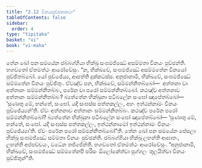 ```yaml
---
title: "2.12 විනයපුච්ඡනකථා"
tableOfContents: false
sidebar:
  order: 4
type: "tipitaka"
basket: "vi"
book: "vi-maha"
---
```



<DynamicBreadcrumb />

<Division number="151" book="vi-maha">

<Paragraph number="629" book="vi-maha">
තේන ඛෝ පන සමයේන ඡබ්බග්ගියා භික්ඛූ සංඝමජ්ඣේ අසම්මතා විනයං පුච්ඡන්ති. භගවතෝ ඒතමත්ථං ආරෝචේසුං. “න, භික්ඛවේ, සංඝමජ්ඣේ අසම්මතේන විනයෝ පුච්ඡිතබ්බෝ. යෝ පුච්ඡේය්‍ය, ආපත්ති දුක්කටස්ස. අනුජානාමි, භික්ඛවේ, සංඝමජ්ඣේ සම්මතේන විනයං පුච්ඡිතුං. ඒවඤ්ච පන, භික්ඛවේ, සම්මන්නිතබ්බෝ—  අත්තනා වා අත්තානං සම්මන්නිතබ්බං, පරේන වා පරෝ සම්මන්නිතබ්බෝ. කථඤ්ච අත්තනාව අත්තානං සම්මන්නිතබ්බං? බ්‍යත්තේන භික්ඛුනා පටිබලේන සංඝෝ ඤාපේතබ්බෝ—
</Paragraph>

<Paragraph number="630" book="vi-maha">
‘සුණාතු මේ, භන්තේ, සංඝෝ. යදි සංඝස්ස පත්තකල්ලං, අහං ඉත්ථන්නාමං විනයං පුච්ඡේය්‍යන්’ති. ඒවං අත්තනාව අත්තානං සම්මන්නිතබ්බං.
</Paragraph>

<Paragraph number="631" book="vi-maha">
කථඤ්ච පරේන පරෝ සම්මන්නිතබ්බෝ? බ්‍යත්තේන භික්ඛුනා පටිබලේන සංඝෝ ඤාපේතබ්බෝ—
</Paragraph>

<Paragraph number="632" book="vi-maha">
‘සුණාතු මේ, භන්තේ, සංඝෝ. යදි සංඝස්ස පත්තකල්ලං, ඉත්ථන්නාමෝ ඉත්ථන්නාමං විනයං පුච්ඡේය්‍යා’ති. ඒවං පරේන පරෝ සම්මන්නිතබ්බෝ”ති.
</Paragraph>

<Paragraph number="633" book="vi-maha">
තේන ඛෝ පන සමයේන පේසලා භික්ඛූ සංඝමජ්ඣේ සම්මතා විනයං පුච්ඡන්ති. ඡබ්බග්ගියා භික්ඛූ ලභන්ති ආඝාතං, ලභන්ති අප්පච්චයං, වධේන තජ්ජේන්ති. භගවතෝ ඒතමත්ථං ආරෝචේසුං. “අනුජානාමි, භික්ඛවේ, සංඝමජ්ඣේ සම්මතේනපි පරිසං ඕලෝකේත්වා පුග්ගලං තුලයිත්වා විනයං පුච්ඡිතුන්”ති.
</Paragraph>
</Division>